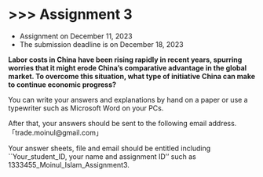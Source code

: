 # \>\>\> Assignment 3 {.unnumbered}

-   Assignment on December 11, 2023
-   The submission deadline is on December 18, 2023

**Labor costs in China have been rising rapidly in recent years, spurring worries that it might erode China's comparative advantage in the global market. To overcome this situation, what type of initiative China can make to continue economic progress?**

You can write your answers and explanations by hand on a paper or use a typewriter such as Microsoft Word on your PCs.

After that, your answers should be sent to the following email address.「trade.moinul\@gmail.com」

Your answer sheets, file and email should be entitled including \`\`Your_student_ID, your name and assignment ID'' such as 1333455_Moinul_Islam_Assignment3.
